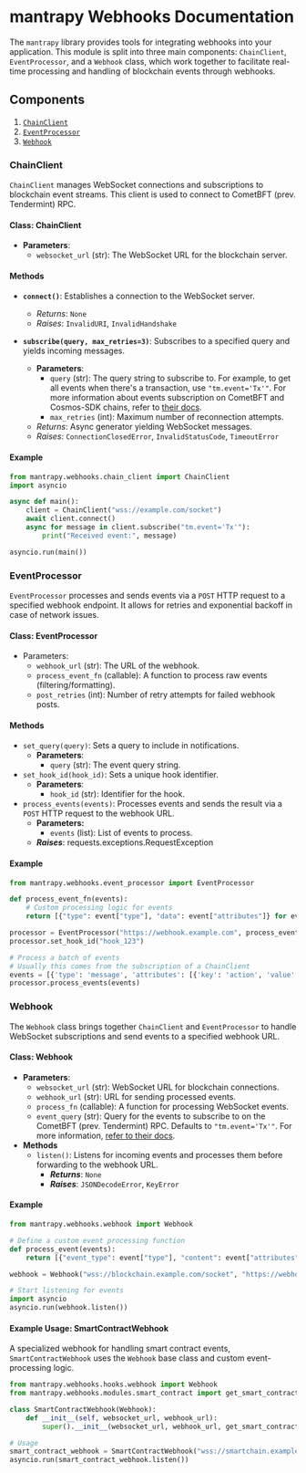 # mantrapy Webhooks Documentation

The `mantrapy` library provides tools for integrating webhooks into your application. This module is split into three main components: `ChainClient`, `EventProcessor`, and a `Webhook` class, which work together to facilitate real-time processing and handling of blockchain events through webhooks.

## Components

1. [`ChainClient`](#chainclient)
2. [`EventProcessor`](#eventprocessor)
3. [`Webhook`](#webhook)

### ChainClient

`ChainClient` manages WebSocket connections and subscriptions to blockchain event streams. This client is used to connect to CometBFT (prev. Tendermint) RPC.

#### Class: ChainClient

- **Parameters**:
  - `websocket_url` (str): The WebSocket URL for the blockchain server.

#### Methods

- **`connect()`**: Establishes a connection to the WebSocket server.

  - _Returns_: `None`
  - _Raises_: `InvalidURI`, `InvalidHandshake`

- **`subscribe(query, max_retries=3)`**: Subscribes to a specified query and yields incoming messages.
  - **Parameters**:
    - `query` (str): The query string to subscribe to. For example, to get all events when there's a transaction, use `"tm.event='Tx'"`. For more information about events subscription on CometBFT and Cosmos-SDK chains, refer to [their docs](https://docs.cosmos.network/main/learn/advanced/events#subscribing-to-events).
    - `max_retries` (int): Maximum number of reconnection attempts.
  - _Returns_: Async generator yielding WebSocket messages.
  - _Raises_: `ConnectionClosedError`, `InvalidStatusCode`, `TimeoutError`

#### Example

```python
from mantrapy.webhooks.chain_client import ChainClient
import asyncio

async def main():
    client = ChainClient("wss://example.com/socket")
    await client.connect()
    async for message in client.subscribe("tm.event='Tx'"):
        print("Received event:", message)

asyncio.run(main())
```

### EventProcessor

`EventProcessor` processes and sends events via a `POST` HTTP request to a specified webhook endpoint. It allows for retries and exponential backoff in case of network issues.

#### Class: EventProcessor

- Parameters:
  - `webhook_url` (str): The URL of the webhook.
  - `process_event_fn` (callable): A function to process raw events (filtering/formatting).
  - `post_retries` (int): Number of retry attempts for failed webhook posts.

#### Methods

- `set_query(query)`: Sets a query to include in notifications.
  - **Parameters**:
    - `query` (str): The event query string.
- `set_hook_id(hook_id)`: Sets a unique hook identifier.
  - **Parameters**:
    - `hook_id` (str): Identifier for the hook.
- `process_events(events)`: Processes events and sends the result via a `POST` HTTP request to the webhook URL.
  - **Parameters:**
    - `events` (list): List of events to process.
  - **_Raises_**: requests.exceptions.RequestException

#### Example

```python
from mantrapy.webhooks.event_processor import EventProcessor

def process_event_fn(events):
    # Custom processing logic for events
    return [{"type": event["type"], "data": event["attributes"]} for event in events]

processor = EventProcessor("https://webhook.example.com", process_event_fn)
processor.set_hook_id("hook_123")

# Process a batch of events
# Usually this comes from the subscription of a ChainClient
events = [{'type': 'message', 'attributes': [{'key': 'action', 'value': '/cosmos.bank.v1beta1.MsgSend', 'index': True}, {'key': 'sender', 'value': 'mantra1nagtgts4y4s3d08ykqe0vsd68l53gnlujms9zj', 'index': True}, {'key': 'module', 'value': 'bank', 'index': True}, {'key': 'msg_index', 'value': '0', 'index': True}]}]
processor.process_events(events)
```

### Webhook

The `Webhook` class brings together `ChainClient` and `EventProcessor` to handle WebSocket subscriptions and send events to a specified webhook URL.

#### Class: Webhook

- **Parameters**:
  - `websocket_url` (str): WebSocket URL for blockchain connections.
  - `webhook_url` (str): URL for sending processed events.
  - `process_fn` (callable): A function for processing WebSocket events.
  - `event_query` (str): Query for the events to subscribe to on the CometBFT (prev. Tendermint) RPC. Defaults to `"tm.event='Tx'"`. For more information, [refer to their docs](https://docs.cosmos.network/main/learn/advanced/events#subscribing-to-events).
- **Methods**
  - `listen()`: Listens for incoming events and processes them before forwarding to the webhook URL.
    - **_Returns_**: `None`
    - **_Raises_**: `JSONDecodeError`, `KeyError`

#### Example

```python
from mantrapy.webhooks.webhook import Webhook

# Define a custom event processing function
def process_event(events):
    return [{"event_type": event["type"], "content": event["attributes"]} for event in events]

webhook = Webhook("wss://blockchain.example.com/socket", "https://webhook.example.com", process_event)

# Start listening for events
import asyncio
asyncio.run(webhook.listen())
```

#### Example Usage: SmartContractWebhook

A specialized webhook for handling smart contract events, `SmartContractWebhook` uses the `Webhook` base class and custom event-processing logic.

```python
from mantrapy.webhooks.hooks.webhook import Webhook
from mantrapy.webhooks.modules.smart_contract import get_smart_contracts_events

class SmartContractWebhook(Webhook):
    def __init__(self, websocket_url, webhook_url):
        super().__init__(websocket_url, webhook_url, get_smart_contracts_events)

# Usage
smart_contract_webhook = SmartContractWebhook("wss://smartchain.example.com/socket", "https://webhook.example.com")
asyncio.run(smart_contract_webhook.listen())
```
